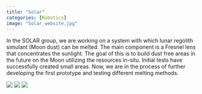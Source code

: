 ---
title: "Solar"
categories: [Robotics]
image: "Solar_website.jpg"
---


In the SOLAR group, we are working on a system with which lunar regolith simulant (Moon dust) can be melted. The main component is a Fresnel lens that concentrates the sunlight. 
The goal of this is to build dust free areas in the future on the Moon utilizing the resources in-situ.
Initial tests have successfully created small areas. Now, we are in the process of further developing the first prototype and testing different melting methods.


<div class="slideshow">
  <!-- put all images here that should be available in the slideshow -->
  <img src="solar_sintering.jpg" >
  <img src="solar_sample.jpg" >
  <img src="solar_marshmallow.jpg" >
</div>
<br/>
